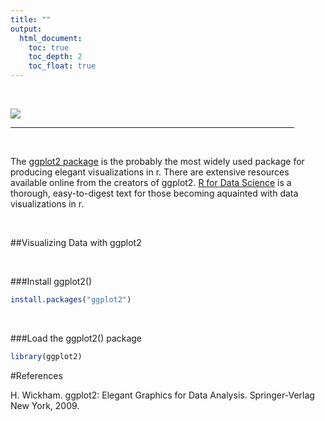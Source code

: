 ```yaml
---
title: ""
output: 
  html_document:
    toc: true
    toc_depth: 2
    toc_float: true
---
```


<br/>

![](/Users/Brett/Desktop/AWR/analyticswithr/Data Visualization.png)

<hr width="90%">

<br/>



The [ggplot2 package ](https://cran.r-project.org/web/packages/ggplot2/ggplot2.pdf) is the probably the most widely used package for producing elegant visualizations in r. There are extensive resources available online from the creators of ggplot2. [R for Data Science](http://r4ds.had.co.nz/index.html) is a thorough, easy-to-digest text for those becoming aquainted with data visualizations in r. 

<br/>

##Visualizing Data with ggplot2

<br/>

###Install ggplot2()
```r
install.packages("ggplot2")
```

<br/>

###Load the ggplot2() package
```r
library(ggplot2)
```


#References


H. Wickham. ggplot2: Elegant Graphics for Data Analysis. Springer-Verlag New York, 2009.

